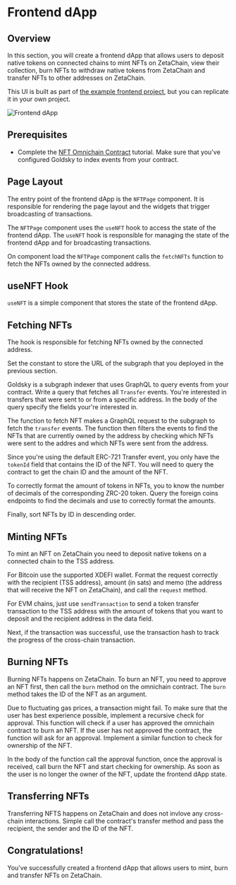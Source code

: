
# Frontend dApp

## Overview

In this section, you will create a frontend dApp that allows users to deposit
native tokens on connected chains to mint NFTs on ZetaChain, view their
collection, burn NFTs to withdraw native tokens from ZetaChain and transfer NFTs
to other addresses on ZetaChain.

This UI is built as part of
[the example frontend project](https://github.com/zeta-chain/example-frontend),
but you can replicate it in your own project.

![Frontend dApp](/img/docs/nft.png)

## Prerequisites

- Complete the
  [NFT Omnichain Contract](/developers/tutorials/nft/contract)
  tutorial. Make sure that you've configured Goldsky to index events from your
  contract.

## Page Layout

The entry point of the frontend dApp is the `NFTPage` component. It is
responsible for rendering the page layout and the widgets that trigger
broadcasting of transactions.

The `NFTPage` component uses the `useNFT` hook to access the state of the
frontend dApp. The `useNFT` hook is responsible for managing the state of the
frontend dApp and for broadcasting transactions.

On component load the `NFTPage` component calls the `fetchNFTs` function to
fetch the NFTs owned by the connected address.

<CodeBlock
  language="tsx"
  filename="app/nft/page.tsx"
  codeUrl="https://raw.githubusercontent.com/zeta-chain/example-frontend/main/app/nft/page.tsx"
/>

## useNFT Hook

`useNFT` is a simple component that stores the state of the frontend dApp.

<CodeBlock
  language="tsx"
  filename="app/nft/useNFT.tsx"
  codeUrl="https://raw.githubusercontent.com/zeta-chain/example-frontend/main/app/nft/useNFT.tsx"
/>

## Fetching NFTs

The hook is responsible for fetching NFTs owned by the connected address.

Set the constant to store the URL of the subgraph that you deployed in the
previous section.

Goldsky is a subgraph indexer that uses GraphQL to query events from your
contract. Write a query that fetches all `Transfer` events. You're interested in
transfers that were sent to or from a specific address. In the body of the query
specify the fields your're interested in.

The function to fetch NFT makes a GraphQL request to the subgraph to fetch the
`transfer` events. The function then filters the events to find the NFTs that
are currently owned by the address by checking which NFTs were sent to the
addres and which NFTs were sent from the address.

Since you're using the default ERC-721 Transfer event, you only have the
`tokenId` field that contains the ID of the NFT. You will need to query the
contract to get the chain ID and the amount of the NFT.

To correctly format the amount of tokens in NFTs, you to know the number of
decimals of the corresponding ZRC-20 token. Query the foreign coins endpoints to
find the decimals and use to correctly format the amounts.

Finally, sort NFTs by ID in descending order.

<CodeBlock
  language="ts"
  filename="app/nft/fetchNFTs.ts"
  codeUrl="https://raw.githubusercontent.com/zeta-chain/example-frontend/main/app/nft/fetchNFTs.ts"
/>

## Minting NFTs

To mint an NFT on ZetaChain you need to deposit native tokens on a connected
chain to the TSS address.

For Bitcoin use the supported XDEFI wallet. Format the request correctly with
the recipient (TSS address), amount (in sats) and memo (the address that will
receive the NFT on ZetaChain), and call the `request` method.

For EVM chains, just use `sendTransaction` to send a token transfer transaction
to the TSS address with the amount of tokens that you want to deposit and the
recipient address in the data field.

Next, if the transaction was successful, use the transaction hash to track the
progress of the cross-chain transaction.

<CodeBlock
  language="ts"
  filename="app/nft/mint.ts"
  codeUrl="https://raw.githubusercontent.com/zeta-chain/example-frontend/main/app/nft/mint.ts"
/>

## Burning NFTs

Burning NFTs happens on ZetaChain. To burn an NFT, you need to approve an NFT
first, then call the `burn` method on the omnichain contract. The `burn` method
takes the ID of the NFT as an argument.

Due to fluctuating gas prices, a transaction might fail. To make sure that the
user has best experience possible, implement a recursive check for approval.
This function will check if a user has approved the omnichain contract to burn
an NFT. If the user has not approved the contract, the function will ask for an
approval. Implement a similar function to check for ownership of the NFT.

In the body of the function call the approval function, once the approval is
received, call burn the NFT and start checking for ownership. As soon as the
user is no longer the owner of the NFT, update the frontend dApp state.

<CodeBlock
  language="ts"
  filename="app/nft/burn.ts"
  codeUrl="https://raw.githubusercontent.com/zeta-chain/example-frontend/main/app/nft/burn.ts"
/>

## Transferring NFTs

Transferring NFTS happens on ZetaChain and does not invlove any cross-chain
interactions. Simple call the contract's transfer method and pass the recipient,
the sender and the ID of the NFT.

<CodeBlock
  language="ts"
  filename="app/nft/transfer.ts"
  codeUrl="https://raw.githubusercontent.com/zeta-chain/example-frontend/main/app/nft/transfer.ts"
/>

## Congratulations!

You've successfully created a frontend dApp that allows users to mint, burn and
transfer NFTs on ZetaChain.
